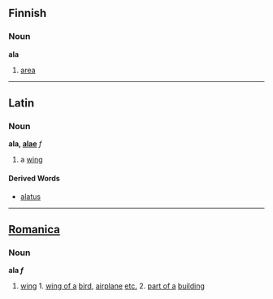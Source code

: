 ==Finnish==
===Noun===
'''ala'''
#[[area]]

----

==Latin==
===Noun===
'''ala, [[Wiktionary Appendix:Latin first declension|alae]]''' ''f''

#a [[wing]]

====Derived Words====
*[[alatus]]

----

==[[Romanica]]==
===Noun===
<b>ala ''f''</b>
#[[wing]] 1. [[wing of a]] [[bird]], [[airplane]] [[etc.]] 2. [[part of a]] [[building]]